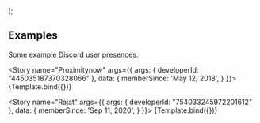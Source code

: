 
<Meta title="Examples" component={DiscordPresence} />

  <div style={{ fontSize: '16px' }}>
    <DiscordPresence classes={DiscordPresenceClassesDefault} args={{ developerId: args.args.developerId }} data={args.data} />
  </div>
);

## Examples

Some example Discord user presences.

<Story name="Proximitynow" args={{
  args: {
    developerId: "445035187370328066"
  },
  data: {
    memberSince: 'May 12, 2018',
  }
}}>
  {Template.bind({})}
</Story>

<Story name="Rajat" args={{
  args: {
    developerId: "754033245972201612"
  },
  data: {
    memberSince: 'Sep 11, 2020',
  }
}}>
  {Template.bind({})}
</Story>

